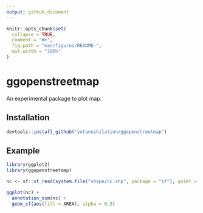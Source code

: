 ```yaml
---
output: github_document
---
```


<!-- README.md is generated from README.Rmd. Please edit that file -->

```r
knitr::opts_chunk$set(
  collapse = TRUE,
  comment = "#>",
  fig.path = "man/figures/README-",
  out.width = "100%"
)
```
# ggopenstreetmap

An experimental package to plot map.

## Installation

``` r
devtools::install_github("yutannihilation/ggopenstreetmap")
```

## Example

```r
library(ggplot2)
library(ggopenstreetmap)

nc <- sf::st_read(system.file("shape/nc.shp", package = "sf"), quiet = TRUE)

ggplot(nc) +
  annotation_osm(nc) +
  geom_sf(aes(fill = AREA), alpha = 0.5)
```
